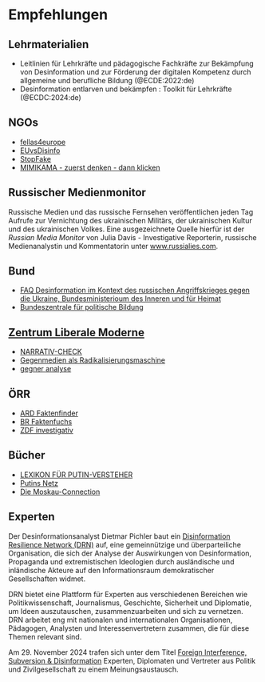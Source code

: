 # Empfehlungen {.unnumbered}

## Lehrmaterialien

- Leitlinien für Lehrkräfte und pädagogische Fachkräfte zur Bekämpfung von Desinformation und zur Förderung der digitalen Kompetenz durch allgemeine und berufliche Bildung (@ECDE:2022:de)
- Desinformation entlarven und bekämpfen : Toolkit für Lehrkräfte (@ECDC:2024:de)

## NGOs

- [fellas4europe](https://fellas4europe.org/)
- [EUvsDisinfo](https://euvsdisinfo.eu/ukraine/)
- [StopFake](https://www.stopfake.org/de)
- [MIMIKAMA - zuerst denken - dann klicken](https://www.mimikama.org/)


## Russischer Medienmonitor

Russische Medien und das russische Fernsehen veröffentlichen jeden Tag Aufrufe zur Vernichtung des ukrainischen Militärs, der ukrainischen Kultur und des ukrainischen Volkes. Eine ausgezeichnete Quelle hierfür ist der *Russian Media Monitor* von Julia Davis - Investigative Reporterin, russische Medienanalystin und Kommentatorin unter [www.russialies.com](http://www.russialies.com).

## Bund

- [FAQ Desinformation im Kontext des russischen Angriffskrieges gegen die Ukraine, Bundesministerioum des Inneren und für Heimat](https://www.bmi.bund.de/SharedDocs/faqs/DE/themen/heimat/desinformation/faq-liste-desinformation.html)  <!-- [](https://www.demokratie-leben.de) -->
- [Bundeszentrale für politische Bildung](https://www.bpb.de/themen/medien-journalismus/digitale-desinformation/)

## [Zentrum Liberale Moderne](https://libmod.de/)

- [NARRATIV-CHECK](https://libmod.de/narrativcheck/)
- [Gegenmedien als Radikalisierungsmaschine](https://gegenmedien.info/)
- [gegner analyse](https://gegneranalyse.de/)

## ÖRR

- [ARD Faktenfinder](https://www.tagesschau.de/faktenfinder)
- [BR Faktenfuchs](https://www.br.de/nachrichten/faktenfuchs-faktencheck,QzSIzl3)
- [ZDF investigativ](https://www.zdf.de/nachrichten/thema/zdf-investigativ-100.html)


## Bücher

- [LEXIKON FÜR PUTIN-VERSTEHER](https://www.edition-fototapeta-shop.de/p/lexikon-fuer-putin-versteher)
- [Putins Netz](https://de.wikipedia.org/wiki/Putins_Netz)
- [Die Moskau-Connection](https://de.wikipedia.org/wiki/Die_Moskau-Connection)


## Experten

Der Desinformationsanalyst Dietmar Pichler baut ein [Disinformation Resilience Network (DRN)](https://www.disinforesilience.eu) auf, eine gemeinnützige und überparteiliche Organisation, die sich der Analyse der Auswirkungen von Desinformation, Propaganda und extremistischen Ideologien durch ausländische und inländische Akteure auf den Informationsraum demokratischer Gesellschaften widmet.

DRN bietet eine Plattform für Experten aus verschiedenen Bereichen wie Politikwissenschaft, Journalismus, Geschichte, Sicherheit und Diplomatie, um Ideen auszutauschen, zusammenzuarbeiten und sich zu vernetzen. DRN arbeitet eng mit nationalen und internationalen Organisationen, Pädagogen, Analysten und Interessenvertretern zusammen, die für diese Themen relevant sind.

Am 29. November 2024 trafen sich unter dem Titel [Foreign Interference, Subversion & Disinformation](https://www.disinforesilience.eu/2024/12/09/foreign-interference-and-disinformation-conference-in-vienna-analyzes-the-local-and-international-situation/) Experten, Diplomaten und Vertreter aus Politik und Zivilgesellschaft zu einem Meinungsaustausch.

<!-- Die Linguistin [Dr. Annamária Fábián] (https://www.gl.uni-bayreuth.de/de/team/A-Fabian/) kennt sich mit Desinformation aus und hat ein interessantes Buch über politische Kommunikation geschrieben (siehe TODO) -->

